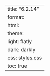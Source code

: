 ---
title: "6.2.14"
format:
    html:
        theme:
            light: flatly
            dark: darkly
        css: styles.css
        toc: true
---
